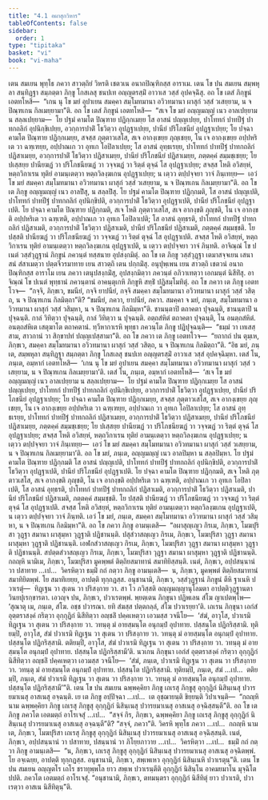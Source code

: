 ```yaml
---
title: "4.1 อผาสุกวิหาร"
tableOfContents: false
sidebar:
  order: 1
type: "tipitaka"
basket: "vi"
book: "vi-maha"
---
```



<DynamicBreadcrumb />

<Division number="209" book="vi-maha">

<Paragraph number="953" book="vi-maha">
เตน สมเยน พุทฺโธ ภควา สาวตฺถิยํ วิหรติ เชตวเน อนาถปิณฺฑิกสฺส อาราเม. เตน โข ปน สมเยน สมฺพหุลา สนฺทิฏฺฐา สมฺภตฺตา ภิกฺขู โกสเลสุ ชนปเท อญฺญตรสฺมิํ อาวาเส วสฺสํ อุปคจฺฉิํสุ. อถ โข เตสํ ภิกฺขูนํ เอตทโหสิ—  “เกน นุ โข มยํ อุปาเยน สมคฺคา สมฺโมทมานา อวิวทมานา ผาสุกํ วสฺสํ วเสยฺยาม, น จ ปิณฺฑเกน กิลเมยฺยามา”ติ. อถ โข เตสํ ภิกฺขูนํ เอตทโหสิ—  “สเจ โข มยํ อญฺญมญฺญํ เนว อาลเปยฺยาม น สลฺลเปยฺยาม—  โย ปฐมํ คามโต ปิณฺฑาย ปฏิกฺกเมยฺย โส อาสนํ ปญฺญเปยฺย, ปาโททกํ ปาทปีฐํ ปาทกถลิกํ อุปนิกฺขิเปยฺย, อวกฺการปาติํ โธวิตฺวา อุปฏฺฐาเปยฺย, ปานียํ ปริโภชนียํ อุปฏฺฐาเปยฺย; โย ปจฺฉา คามโต ปิณฺฑาย ปฏิกฺกเมยฺย, สจสฺส ภุตฺตาวเสโส, สเจ อากงฺเขยฺย ภุญฺเชยฺย, โน เจ อากงฺเขยฺย อปฺปหริเต วา ฉฑฺเฑยฺย, อปฺปาณเก วา อุทเก โอปิลาเปยฺย; โส อาสนํ อุทฺธเรยฺย, ปาโททกํ ปาทปีฐํ ปาทกถลิกํ ปฏิสาเมยฺย, อวกฺการปาติํ โธวิตฺวา ปฏิสาเมยฺย, ปานียํ ปริโภชนียํ ปฏิสาเมยฺย, ภตฺตคฺคํ สมฺมชฺเชยฺย; โย ปเสฺสยฺย ปานียฆฏํ วา ปริโภชนียฆฏํ วา วจฺจฆฏํ วา ริตฺตํ ตุจฺฉํ โส อุปฏฺฐาเปยฺย; สจสฺส โหติ อวิสยฺหํ, หตฺถวิกาเรน ทุติยํ อามนฺเตตฺวา หตฺถวิลงฺฆเกน อุปฏฺฐาเปยฺย; น เตฺวว ตปฺปจฺจยา วาจํ ภินฺเทยฺย—  เอวํ โข มยํ สมคฺคา สมฺโมทมานา อวิวทมานา ผาสุกํ วสฺสํ วเสยฺยาม, น จ ปิณฺฑเกน กิลเมยฺยามา”ติ.
</Paragraph>

<Paragraph number="954" book="vi-maha">
อถ โข เต ภิกฺขู อญฺญมญฺญํ เนว อาลปิํสุ, น สลฺลปิํสุ. โย ปฐมํ คามโต ปิณฺฑาย ปฏิกฺกมติ, โส อาสนํ ปญฺญเปติ, ปาโททกํ ปาทปีฐํ ปาทกถลิกํ อุปนิกฺขิปติ, อวกฺการปาติํ โธวิตฺวา อุปฏฺฐาเปติ, ปานียํ ปริโภชนียํ อุปฏฺฐาเปติ. โย ปจฺฉา คามโต ปิณฺฑาย ปฏิกฺกมติ, สเจ โหติ ภุตฺตาวเสโส, สเจ อากงฺขติ ภุญฺชติ, โน เจ อากงฺขติ อปฺปหริเต วา ฉฑฺเฑติ, อปฺปาณเก วา อุทเก โอปิลาเปติ; โส อาสนํ อุทฺธรติ, ปาโททกํ ปาทปีฐํ ปาทกถลิกํ ปฏิสาเมติ, อวกฺการปาติํ โธวิตฺวา ปฏิสาเมติ, ปานียํ ปริโภชนียํ ปฏิสาเมติ, ภตฺตคฺคํ สมฺมชฺชติ. โย ปสฺสติ ปานียฆฏํ วา ปริโภชนียฆฏํ วา วจฺจฆฏํ วา ริตฺตํ ตุจฺฉํ โส อุปฏฺฐาเปติ. สจสฺส โหติ อวิสยฺหํ, หตฺถวิกาเรน ทุติยํ อามนฺเตตฺวา หตฺถวิลงฺฆเกน อุปฏฺฐาเปติ, น เตฺวว ตปฺปจฺจยา วาจํ ภินฺทติ.
</Paragraph>

<Paragraph number="955" book="vi-maha">
อาจิณฺณํ โข ปเนตํ วสฺสํวุฏฺฐานํ ภิกฺขูนํ ภควนฺตํ ทสฺสนาย อุปสงฺกมิตุํ. อถ โข เต ภิกฺขู วสฺสํวุฏฺฐา เตมาสจฺจเยน เสนาสนํ สํสาเมตฺวา ปตฺตจีวรมาทาย เยน สาวตฺถิ เตน ปกฺกมิํสุ. อนุปุพฺเพน เยน สาวตฺถิ เชตวนํ อนาถปิณฺฑิกสฺส อาราโม เยน ภควา เตนุปสงฺกมิํสุ, อุปสงฺกมิตฺวา ภควนฺตํ อภิวาเทตฺวา เอกมนฺตํ นิสีทิํสุ. อาจิณฺณํ โข ปเนตํ พุทฺธานํ ภควนฺตานํ อาคนฺตุเกหิ ภิกฺขูหิ สทฺธิํ ปฏิสมฺโมทิตุํ. อถ โข ภควา เต ภิกฺขู เอตทโวจ—  “กจฺจิ, ภิกฺขเว, ขมนียํ, กจฺจิ ยาปนียํ, กจฺจิ สมคฺคา สมฺโมทมานา อวิวทมานา ผาสุกํ วสฺสํ วสิตฺถ, น จ ปิณฺฑเกน กิลมิตฺถา”ติ? “ขมนียํ, ภควา, ยาปนียํ, ภควา. สมคฺคา จ มยํ, ภนฺเต, สมฺโมทมานา อวิวทมานา ผาสุกํ วสฺสํ วสิมฺหา, น จ ปิณฺฑเกน กิลมิมฺหา”ติ. ชานนฺตาปิ ตถาคตา ปุจฺฉนฺติ, ชานนฺตาปิ น ปุจฺฉนฺติ. กาลํ วิทิตฺวา ปุจฺฉนฺติ, กาลํ วิทิตฺวา น ปุจฺฉนฺติ. อตฺถสํหิตํ ตถาคตา ปุจฺฉนฺติ, โน อนตฺถสํหิตํ. อนตฺถสํหิเต เสตุฆาโต ตถาคตานํ. ทฺวีหากาเรหิ พุทฺธา ภควนฺโต ภิกฺขู ปฏิปุจฺฉนฺติ—  “ธมฺมํ วา เทเสสฺสาม, สาวกานํ วา สิกฺขาปทํ ปญฺญเปสฺสามา”ติ. อถ โข ภควา เต ภิกฺขู เอตทโวจ—  “ยถากถํ ปน ตุมฺเห, ภิกฺขเว, สมคฺคา สมฺโมทมานา อวิวทมานา ผาสุกํ วสฺสํ วสิตฺถ, น จ ปิณฺฑเกน กิลมิตฺถา”ติ.
</Paragraph>

<Paragraph number="956" book="vi-maha">
“อิธ มยํ, ภนฺเต, สมฺพหุลา สนฺทิฏฺฐา สมฺภตฺตา ภิกฺขู โกสเลสุ ชนปเท อญฺญตรสฺมิํ อาวาเส วสฺสํ อุปคจฺฉิมฺหา. เตสํ โน, ภนฺเต, อมฺหากํ เอตทโหสิ—  ‘เกน นุ โข มยํ อุปาเยน สมคฺคา สมฺโมทมานา อวิวทมานา ผาสุกํ วสฺสํ วเสยฺยาม, น จ ปิณฺฑเกน กิลเมยฺยามา’ติ. เตสํ โน, ภนฺเต, อมฺหากํ เอตทโหสิ—  ‘สเจ โข มยํ อญฺญมญฺญํ เนว อาลเปยฺยาม น สลฺลเปยฺยาม—  โย ปฐมํ คามโต ปิณฺฑาย ปฏิกฺกเมยฺย โส อาสนํ ปญฺญเปยฺย, ปาโททกํ ปาทปีฐํ ปาทกถลิกํ อุปนิกฺขิเปยฺย, อวกฺการปาติํ โธวิตฺวา อุปฏฺฐาเปยฺย, ปานียํ ปริโภชนียํ อุปฏฺฐาเปยฺย; โย ปจฺฉา คามโต ปิณฺฑาย ปฏิกฺกเมยฺย, สจสฺส ภุตฺตาวเสโส, สเจ อากงฺเขยฺย ภุญฺเชยฺย, โน เจ อากงฺเขยฺย อปฺปหริเต วา ฉฑฺเฑยฺย, อปฺปาณเก วา อุทเก โอปิลาเปยฺย; โส อาสนํ อุทฺธเรยฺย, ปาโททกํ ปาทปีฐํ ปาทกถลิกํ ปฏิสาเมยฺย, อวกฺการปาติํ โธวิตฺวา ปฏิสาเมยฺย, ปานียํ ปริโภชนียํ ปฏิสาเมยฺย, ภตฺตคฺคํ สมฺมชฺเชยฺย; โย ปเสฺสยฺย ปานียฆฏํ วา ปริโภชนียฆฏํ วา วจฺจฆฏํ วา ริตฺตํ ตุจฺฉํ โส อุปฏฺฐาเปยฺย; สจสฺส โหติ อวิสยฺหํ, หตฺถวิกาเรน ทุติยํ อามนฺเตตฺวา หตฺถวิลงฺฆเกน อุปฏฺฐาเปยฺย; น เตฺวว ตปฺปจฺจยา วาจํ ภินฺเทยฺย—  เอวํ โข มยํ สมคฺคา สมฺโมทมานา อวิวทมานา ผาสุกํ วสฺสํ วเสยฺยาม, น จ ปิณฺฑเกน กิลเมยฺยามา’ติ. อถ โข มยํ, ภนฺเต, อญฺญมญฺญํ เนว อาลปิมฺหา น สลฺลปิมฺหา. โย ปฐมํ คามโต ปิณฺฑาย ปฏิกฺกมติ โส อาสนํ ปญฺญเปติ, ปาโททกํ ปาทปีฐํ ปาทกถลิกํ อุปนิกฺขิปติ, อวกฺการปาติํ โธวิตฺวา อุปฏฺฐาเปติ, ปานียํ ปริโภชนียํ อุปฏฺฐาเปติ. โย ปจฺฉา คามโต ปิณฺฑาย ปฏิกฺกมติ, สเจ โหติ ภุตฺตาวเสโส, สเจ อากงฺขติ ภุญฺชติ, โน เจ อากงฺขติ อปฺปหริเต วา ฉฑฺเฑติ, อปฺปาณเก วา อุทเก โอปิลาเปติ, โส อาสนํ อุทฺธรติ, ปาโททกํ ปาทปีฐํ ปาทกถลิกํ ปฏิสาเมติ, อวกฺการปาติํ โธวิตฺวา ปฏิสาเมติ, ปานียํ ปริโภชนียํ ปฏิสาเมติ, ภตฺตคฺคํ สมฺมชฺชติ. โย ปสฺสติ ปานียฆฏํ วา ปริโภชนียฆฏํ วา วจฺจฆฏํ วา ริตฺตํ ตุจฺฉํ โส อุปฏฺฐาเปติ. สจสฺส โหติ อวิสยฺหํ, หตฺถวิกาเรน ทุติยํ อามนฺเตตฺวา หตฺถวิลงฺฆเกน อุปฏฺฐาเปติ, น เตฺวว ตปฺปจฺจยา วาจํ ภินฺทติ. เอวํ โข มยํ, ภนฺเต, สมคฺคา สมฺโมทมานา อวิวทมานา ผาสุกํ วสฺสํ วสิมฺหา, น จ ปิณฺฑเกน กิลมิมฺหา”ติ.
</Paragraph>

<Paragraph number="957" book="vi-maha">
อถ โข ภควา ภิกฺขู อามนฺเตสิ—  “อผาสุญฺเญว กิรเม, ภิกฺขเว, โมฆปุริสา วุฏฺฐา สมานา ผาสุมฺหา วุฏฺฐาติ ปฏิชานนฺติ. ปสุสํวาสญฺเญว กิรเม, ภิกฺขเว, โมฆปุริสา วุฏฺฐา สมานา ผาสุมฺหา วุฏฺฐาติ ปฏิชานนฺติ. เอฬกสํวาสญฺเญว กิรเม, ภิกฺขเว, โมฆปุริสา วุฏฺฐา สมานา ผาสุมฺหา วุฏฺฐาติ ปฏิชานนฺติ. สปตฺตสํวาสญฺเญว กิรเม, ภิกฺขเว, โมฆปุริสา วุฏฺฐา สมานา ผาสุมฺหา วุฏฺฐาติ ปฏิชานนฺติ. กถญฺหิ นามิเม, ภิกฺขเว, โมฆปุริสา มูคพฺพตํ ติตฺถิยสมาทานํ สมาทิยิสฺสนฺติ. เนตํ, ภิกฺขเว, อปฺปสนฺนานํ วา ปสาทาย …เป…  วิครหิตฺวา ธมฺมิํ กถํ กตฺวา ภิกฺขู อามนฺเตสิ—  น, ภิกฺขเว, มูคพฺพตํ ติตฺถิยสมาทานํ สมาทิยิตพฺพํ. โย สมาทิเยยฺย, อาปตฺติ ทุกฺกฏสฺส. อนุชานามิ, ภิกฺขเว, วสฺสํวุฏฺฐานํ ภิกฺขูนํ ตีหิ ฐาเนหิ ปวาเรตุํ—  ทิฏฺเฐน วา สุเตน วา ปริสงฺกาย วา. สา โว ภวิสฺสติ อญฺญมญฺญานุโลมตา อาปตฺติวุฏฺฐานตา วินยปุเรกฺขารตา. เอวญฺจ ปน, ภิกฺขเว, ปวาเรตพฺพํ. พฺยตฺเตน ภิกฺขุนา ปฏิพเลน สํโฆ ญาเปตพฺโพ—
</Paragraph>

</Division>
<Division number="210" book="vi-maha">

<Paragraph number="958" book="vi-maha">
‘สุณาตุ เม, ภนฺเต, สํโฆ. อชฺช ปวารณา. ยทิ สํฆสฺส ปตฺตกลฺลํ, สํโฆ ปวาเรยฺยา’ติ.
</Paragraph>

<Paragraph number="959" book="vi-maha">
เถเรน ภิกฺขุนา เอกํสํ อุตฺตราสงฺคํ กริตฺวา อุกฺกุฏิกํ นิสีทิตฺวา อญฺชลิํ ปคฺคเหตฺวา เอวมสฺส วจนีโย—  ‘สํฆํ, อาวุโส, ปวาเรมิ ทิฏฺเฐน วา สุเตน วา ปริสงฺกาย วา. วทนฺตุ มํ อายสฺมนฺโต อนุกมฺปํ อุปาทาย. ปสฺสนฺโต ปฏิกริสฺสามิ. ทุติยมฺปิ, อาวุโส, สํฆํ ปวาเรมิ ทิฏฺเฐน วา สุเตน วา ปริสงฺกาย วา. วทนฺตุ มํ อายสฺมนฺโต อนุกมฺปํ อุปาทาย. ปสฺสนฺโต ปฏิกริสฺสามิ. ตติยมฺปิ, อาวุโส, สํฆํ ปวาเรมิ ทิฏฺเฐน วา สุเตน วา ปริสงฺกาย วา. วทนฺตุ มํ อายสฺมนฺโต อนุกมฺปํ อุปาทาย. ปสฺสนฺโต ปฏิกริสฺสามี’ติ.
</Paragraph>

<Paragraph number="960" book="vi-maha">
นวเกน ภิกฺขุนา เอกํสํ อุตฺตราสงฺคํ กริตฺวา อุกฺกุฏิกํ นิสีทิตฺวา อญฺชลิํ ปคฺคเหตฺวา เอวมสฺส วจนีโย—  ‘สํฆํ, ภนฺเต, ปวาเรมิ ทิฏฺเฐน วา สุเตน วา ปริสงฺกาย วา. วทนฺตุ มํ อายสฺมนฺโต อนุกมฺปํ อุปาทาย. ปสฺสนฺโต ปฏิกริสฺสามิ. ทุติยมฺปิ, ภนฺเต, สํฆํ …เป…  ตติยมฺปิ, ภนฺเต, สํฆํ ปวาเรมิ ทิฏฺเฐน วา สุเตน วา ปริสงฺกาย วา. วทนฺตุ มํ อายสฺมนฺโต อนุกมฺปํ อุปาทาย. ปสฺสนฺโต ปฏิกริสฺสามี’”ติ.
</Paragraph>

</Division>
<Division number="211" book="vi-maha">

<Paragraph number="961" book="vi-maha">
เตน โข ปน สมเยน ฉพฺพคฺคิยา ภิกฺขู เถเรสุ ภิกฺขูสุ อุกฺกุฏิกํ นิสินฺเนสุ ปวารยมาเนสุ อาสเนสุ อจฺฉนฺติ. เย เต ภิกฺขู อปฺปิจฺฉา …เป…  เต อุชฺฌายนฺติ ขิยฺยนฺติ วิปาเจนฺติ—  “กถญฺหิ นาม ฉพฺพคฺคิยา ภิกฺขู เถเรสุ ภิกฺขูสุ อุกฺกุฏิกํ นิสินฺเนสุ ปวารยมาเนสุ อาสเนสุ อจฺฉิสฺสนฺตี”ติ. อถ โข เต ภิกฺขู ภควโต เอตมตฺถํ อาโรเจสุํ …เป…  “สจฺจํ กิร, ภิกฺขเว, ฉพฺพคฺคิยา ภิกฺขู เถเรสุ ภิกฺขูสุ อุกฺกุฏิกํ นิสินฺเนสุ ปวารยมาเนสุ อาสเนสุ อจฺฉนฺตี”ติ? “สจฺจํ, ภควา”ติ. วิครหิ พุทฺโธ ภควา …เป…  กถญฺหิ นาม เต, ภิกฺขเว, โมฆปุริสา เถเรสุ ภิกฺขูสุ อุกฺกุฏิกํ นิสินฺเนสุ ปวารยมาเนสุ อาสเนสุ อจฺฉิสฺสนฺติ. เนตํ, ภิกฺขเว, อปฺปสนฺนานํ วา ปสาทาย, ปสนฺนานํ วา ภิโยฺยภาวาย …เป…  วิครหิตฺวา …เป…  ธมฺมิํ กถํ กตฺวา ภิกฺขู อามนฺเตสิ—  “น, ภิกฺขเว, เถเรสุ ภิกฺขูสุ อุกฺกุฏิกํ นิสินฺเนสุ ปวารยมาเนสุ อาสเนสุ อจฺฉิตพฺพํ. โย อจฺเฉยฺย, อาปตฺติ ทุกฺกฏสฺส. อนุชานามิ, ภิกฺขเว, สพฺเพเหว อุกฺกุฏิกํ นิสินฺเนหิ ปวาเรตุนฺ”ติ.
</Paragraph>

<Paragraph number="962" book="vi-maha">
เตน โข ปน สมเยน อญฺญตโร เถโร ชราทุพฺพโล ยาว สพฺเพ ปวาเรนฺตีติ อุกฺกุฏิกํ นิสินฺโน อาคมยมาโน มุจฺฉิโต ปปติ. ภควโต เอตมตฺถํ อาโรเจสุํ. “อนุชานามิ, ภิกฺขเว, ตทมนฺตรา อุกฺกุฏิกํ นิสีทิตุํ ยาว ปวาเรติ, ปวาเรตฺวา อาสเน นิสีทิตุนฺ”ติ.
</Paragraph>
</Division>